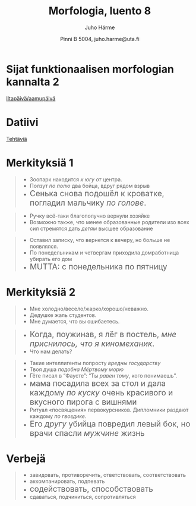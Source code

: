 % Morfologia, luento 8
% Juho Härme
% Pinni B 5004, juho.harme@uta.fi


# Sijat funktionaalisen morfologian kannalta 2

[Iltapäivä/aamupäivä](https://mustikka.uta.fi/~juho_harme/sky2016.html)

# Datiivi

[Tehtäviä](../tehtavat/luento8.pdf)

# Merkityksiä 1

<article class='vinx' style='color:darkblue;'>
>- Зоопарк  находится *к югу от* центра.
>- Ползут *по полю* два бойца, вдруг рядом взрыв
>- <span style='font-size:150%;'>Сенька снова подошёл к кроватке, погладил мальчику *по голове*.</span>
</article>

<article class='vinx' style='color:green;'>
>- Ручку всё-таки благополучно вернули хозяйке
>- Возможно также, что менее образованные родители изо всех сил стремятся дать *детям* высшее образование 
</article>

<article class='vinx' style='color:#a54b15;'>
>- Оставил записку, что вернется к вечеру, но больше не появлялся. 
>- По понедельникам и четвергам приходила домработница убирать его дом
>- <span style='font-size:150%;'>MUTTA: с понедельника по пятницу</span>
</article>

<!-- Ehkä pyydä merkitsemään näitä merkityksiä käännöslausepaperiin?  -->

# Merkityksiä 2

<article class='vinx' style='color:darkblue;'>
>- Мне холодно/весело/жарко/хорошо/неважно.
>- Дедушке жаль студентов.
>- Мне думается, что вы ошибаетесь.
</article>

<article class='vinx' style='color:green;'>
>- <span style='font-size:150%;'>Когда, поужинав, я лёг в постель, *мне приснилось, что я киномеханик*.</span>
>- Что нам делать?
</article>

<article class='vinx' style='color:#a54b15;'>
>- Такие интеллигенты попросту *вредны государству*
>- Твоя душа *подобна Мёртвому морю*
>- Гёте писал в "Фаусте": "Ты *равен тому*, кого понимаешь".
>- <span style='font-size:150%;'>мама посадила всех за стол и дала каждому *по куску* очень красивого и вкусного пирога с вишнями</span>
>- Ритуал «посвящения» первокурсников. Дипломники раздают каждому *по гвоздике*. 
>- <span style='font-size:150%;'>Его *другу* убийца повредил левый бок, но врачи спасли *мужчине* жизнь </span>
</article>

# Verbejä

>- завидовать, противоречить, ответствовать, соответствовать
>- аккомпанировать, подпевать
>- <span style='font-size:150%;'>содействовать, способствовать</span>
>- сдаваться, подчиниться, сопротивляться



<!--  pandoc -f markdown -s luento8.Rmd -t slideous -o luento8.html --self-contained --include-in-header=fontheader.html --smart -->

